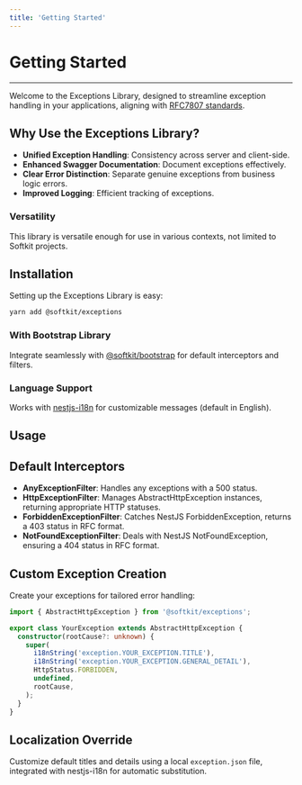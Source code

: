```yaml
---
title: 'Getting Started'
---
```


# Getting Started

---

Welcome to the Exceptions Library, designed to streamline exception handling in your applications, aligning with [RFC7807 standards](https://datatracker.ietf.org/doc/html/rfc7807).

## Why Use the Exceptions Library?

- **Unified Exception Handling**: Consistency across server and client-side.
- **Enhanced Swagger Documentation**: Document exceptions effectively.
- **Clear Error Distinction**: Separate genuine exceptions from business logic errors.
- **Improved Logging**: Efficient tracking of exceptions.

### Versatility

This library is versatile enough for use in various contexts, not limited to Softkit projects.

## Installation

Setting up the Exceptions Library is easy:

```bash
yarn add @softkit/exceptions
```

### With Bootstrap Library

Integrate seamlessly with [@softkit/bootstrap](/libraries/bootstrap/getting-started) for default interceptors and filters.

### Language Support

Works with [nestjs-i18n](https://www.npmjs.com/package/nestjs-i18n) for customizable messages (default in English).

## Usage

## Default Interceptors

- **AnyExceptionFilter**: Handles any exceptions with a 500 status.
- **HttpExceptionFilter**: Manages AbstractHttpException instances, returning appropriate HTTP statuses.
- **ForbiddenExceptionFilter**: Catches NestJS ForbiddenException, returns a 403 status in RFC format.
- **NotFoundExceptionFilter**: Deals with NestJS NotFoundException, ensuring a 404 status in RFC format.

## Custom Exception Creation

Create your exceptions for tailored error handling:

```typescript
import { AbstractHttpException } from '@softkit/exceptions';

export class YourException extends AbstractHttpException {
  constructor(rootCause?: unknown) {
    super(
      i18nString('exception.YOUR_EXCEPTION.TITLE'),
      i18nString('exception.YOUR_EXCEPTION.GENERAL_DETAIL'),
      HttpStatus.FORBIDDEN,
      undefined,
      rootCause,
    );
  }
}
```

## Localization Override

Customize default titles and details using a local `exception.json` file, integrated with nestjs-i18n for automatic substitution.
